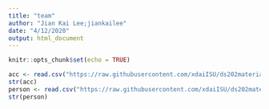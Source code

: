 ```yaml
---
title: "team"
author: "Jian Kai Lee;jiankailee"
date: "4/12/2020"
output: html_document
---
```


```r
knitr::opts_chunk$set(echo = TRUE)
```


```r
acc <- read.csv("https://raw.githubusercontent.com/xdaiISU/ds202materials/master/hwlabs/fars2017/accident.csv", stringsAsFactors = FALSE)
str(acc)
person <- read.csv("https://raw.githubusercontent.com/xdaiISU/ds202materials/master/hwlabs/fars2017/person.csv", stringsAsFactors = FALSE)
str(person)
```
